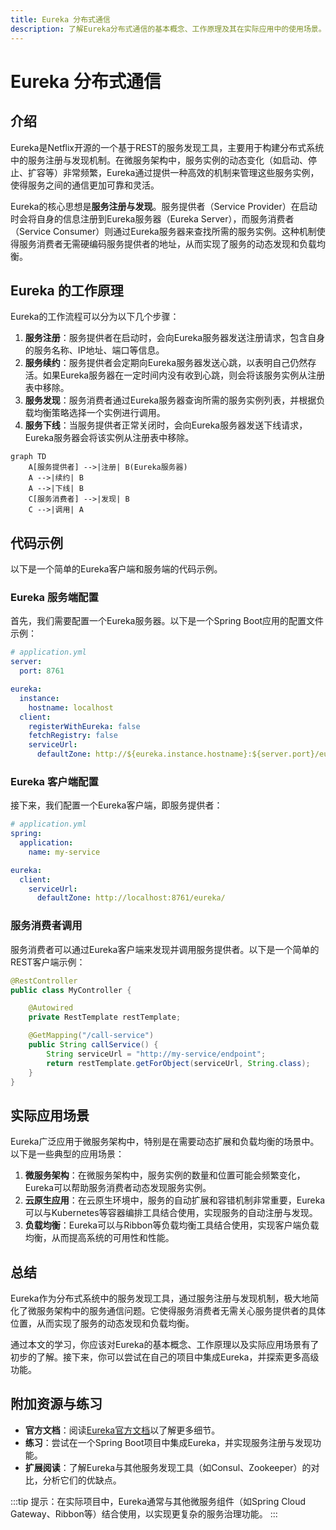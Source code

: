 ```yaml
---
title: Eureka 分布式通信
description: 了解Eureka分布式通信的基本概念、工作原理及其在实际应用中的使用场景。本文适合初学者，包含代码示例和实际案例。
---
```


# Eureka 分布式通信

## 介绍

Eureka是Netflix开源的一个基于REST的服务发现工具，主要用于构建分布式系统中的服务注册与发现机制。在微服务架构中，服务实例的动态变化（如启动、停止、扩容等）非常频繁，Eureka通过提供一种高效的机制来管理这些服务实例，使得服务之间的通信更加可靠和灵活。

Eureka的核心思想是**服务注册与发现**。服务提供者（Service Provider）在启动时会将自身的信息注册到Eureka服务器（Eureka Server），而服务消费者（Service Consumer）则通过Eureka服务器来查找所需的服务实例。这种机制使得服务消费者无需硬编码服务提供者的地址，从而实现了服务的动态发现和负载均衡。

## Eureka 的工作原理

Eureka的工作流程可以分为以下几个步骤：

1. **服务注册**：服务提供者在启动时，会向Eureka服务器发送注册请求，包含自身的服务名称、IP地址、端口等信息。
2. **服务续约**：服务提供者会定期向Eureka服务器发送心跳，以表明自己仍然存活。如果Eureka服务器在一定时间内没有收到心跳，则会将该服务实例从注册表中移除。
3. **服务发现**：服务消费者通过Eureka服务器查询所需的服务实例列表，并根据负载均衡策略选择一个实例进行调用。
4. **服务下线**：当服务提供者正常关闭时，会向Eureka服务器发送下线请求，Eureka服务器会将该实例从注册表中移除。

```mermaid
graph TD
    A[服务提供者] -->|注册| B(Eureka服务器)
    A -->|续约| B
    A -->|下线| B
    C[服务消费者] -->|发现| B
    C -->|调用| A
```

## 代码示例

以下是一个简单的Eureka客户端和服务端的代码示例。

### Eureka 服务端配置

首先，我们需要配置一个Eureka服务器。以下是一个Spring Boot应用的配置文件示例：

```yaml
# application.yml
server:
  port: 8761

eureka:
  instance:
    hostname: localhost
  client:
    registerWithEureka: false
    fetchRegistry: false
    serviceUrl:
      defaultZone: http://${eureka.instance.hostname}:${server.port}/eureka/
```

### Eureka 客户端配置

接下来，我们配置一个Eureka客户端，即服务提供者：

```yaml
# application.yml
spring:
  application:
    name: my-service

eureka:
  client:
    serviceUrl:
      defaultZone: http://localhost:8761/eureka/
```

### 服务消费者调用

服务消费者可以通过Eureka客户端来发现并调用服务提供者。以下是一个简单的REST客户端示例：

```java
@RestController
public class MyController {

    @Autowired
    private RestTemplate restTemplate;

    @GetMapping("/call-service")
    public String callService() {
        String serviceUrl = "http://my-service/endpoint";
        return restTemplate.getForObject(serviceUrl, String.class);
    }
}
```

## 实际应用场景

Eureka广泛应用于微服务架构中，特别是在需要动态扩展和负载均衡的场景中。以下是一些典型的应用场景：

1. **微服务架构**：在微服务架构中，服务实例的数量和位置可能会频繁变化，Eureka可以帮助服务消费者动态发现服务实例。
2. **云原生应用**：在云原生环境中，服务的自动扩展和容错机制非常重要，Eureka可以与Kubernetes等容器编排工具结合使用，实现服务的自动注册与发现。
3. **负载均衡**：Eureka可以与Ribbon等负载均衡工具结合使用，实现客户端负载均衡，从而提高系统的可用性和性能。

## 总结

Eureka作为分布式系统中的服务发现工具，通过服务注册与发现机制，极大地简化了微服务架构中的服务通信问题。它使得服务消费者无需关心服务提供者的具体位置，从而实现了服务的动态发现和负载均衡。

通过本文的学习，你应该对Eureka的基本概念、工作原理以及实际应用场景有了初步的了解。接下来，你可以尝试在自己的项目中集成Eureka，并探索更多高级功能。

## 附加资源与练习

- **官方文档**：阅读[Eureka官方文档](https://github.com/Netflix/eureka)以了解更多细节。
- **练习**：尝试在一个Spring Boot项目中集成Eureka，并实现服务注册与发现功能。
- **扩展阅读**：了解Eureka与其他服务发现工具（如Consul、Zookeeper）的对比，分析它们的优缺点。

:::tip
提示：在实际项目中，Eureka通常与其他微服务组件（如Spring Cloud Gateway、Ribbon等）结合使用，以实现更复杂的服务治理功能。
:::